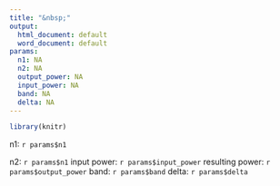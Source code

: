 ```yaml
---
title: "&nbsp;"
output:
  html_document: default
  word_document: default
params:
  n1: NA
  n2: NA
  output_power: NA
  input_power: NA
  band: NA
  delta: NA
---
```


```r
library(knitr)
```

n1: `r params$n1` 

n2: `r params$n1`
input power: `r params$input_power`
resulting power: `r params$output_power`
band: `r params$band`
delta: `r params$delta`